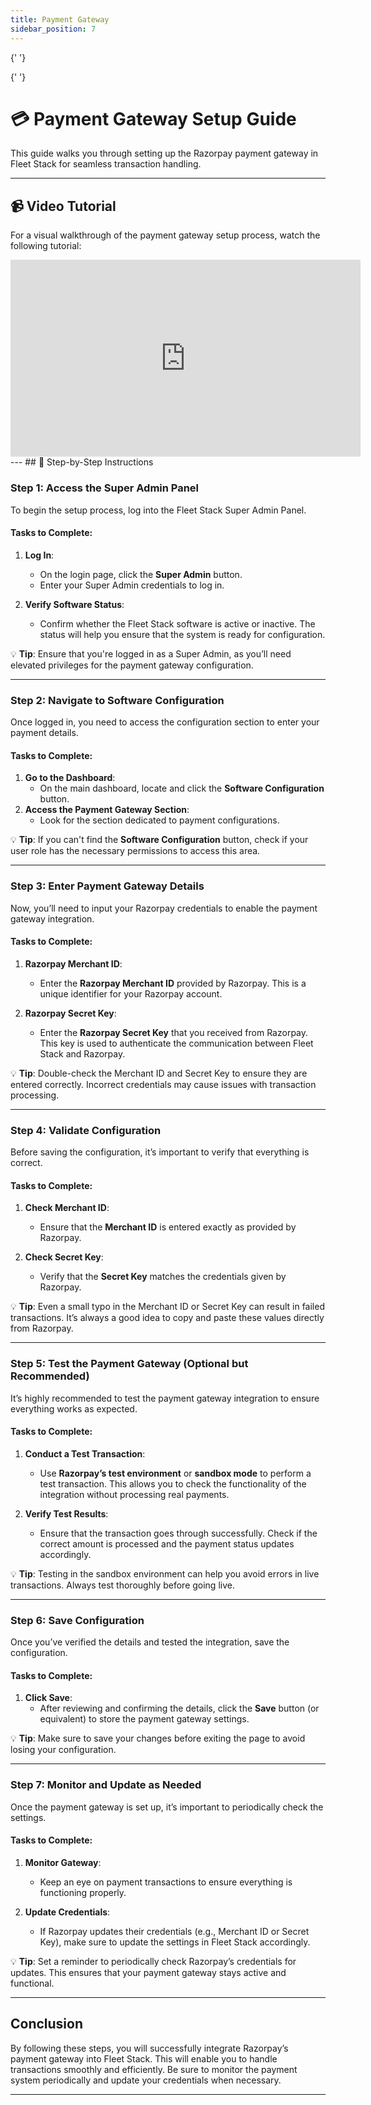 ```yaml
---
title: Payment Gateway
sidebar_position: 7
---
```



<Head>
  <meta charSet="UTF-8" />
  <meta name="viewport" content="width=device-width, initial-scale=1.0" />
  <title>Payment Gateway Setup Guide</title>
  <meta name="description" content="Step-by-step guide to setting up the Razorpay payment gateway in Fleet Stack for seamless transaction handling." />
  <meta name="keywords" content="Payment gateway setup, Razorpay integration, Fleet Stack payment configuration, transaction handling, software guide" />
  <meta name="author" content="Fleet Stack Team" />
  <meta name="robots" content="index, follow" />
  <link rel="canonical" href="https://docs.fleetstackglobal.com/guides/configuration/payment-gateway/" />
  
  <!-- Open Graph Metadata for social sharing -->
  <meta property="og:title" content="Payment Gateway Setup Guide" />
  <meta property="og:description" content="Step-by-step guide to setting up the Razorpay payment gateway in Fleet Stack for seamless transaction handling." />
  <meta property="og:type" content="website" />
  <meta property="og:url" content="https://docs.fleetstackglobal.com/guides/configuration/payment-gateway/" />
  <meta property="og:image" content="https://fleetstackglobal.com/assets/img/Graphics/orginal/Stack01.png" />
  
  <!-- Twitter Card Metadata -->
  <meta name="twitter:card" content="summary_large_image" />
  <meta name="twitter:title" content="Payment Gateway Setup Guide" />
  <meta name="twitter:description" content="Step-by-step guide to setting up the Razorpay payment gateway in Fleet Stack for seamless transaction handling." />
  <meta name="twitter:image" content="https://fleetstackglobal.com/assets/img/Graphics/orginal/Stack01.png" />

  <!-- Schema.org JSON-LD Markup for TechArticle -->

{' '}

<script type="application/ld+json">
  {`
      {
        "@context": "https://schema.org",
        "@type": "TechArticle",
        "mainEntityOfPage": {
          "@type": "WebPage",
          "@id": "https://docs.fleetstackglobal.com/guides/configuration/payment-gateway/"
        },
        "headline": "Payment Gateway Setup Guide",
        "description": "This guide walks you through setting up the Razorpay payment gateway in Fleet Stack for seamless transaction handling.",
        "image": "https://fleetstackglobal.com/assets/img/Graphics/orginal/Stack01.png",
        "author": {
          "@type": "Organization",
          "name": "Fleet Stack"
        },
        "publisher": {
          "@type": "Organization",
          "name": "Fleet Stack",
          "logo": {
            "@type": "ImageObject",
            "url": "https://fleetstackglobal.com"
          }
        }
      }
    `}
</script>

  <!-- Schema.org JSON-LD Markup for the Guide -->

{' '}

<script type="application/ld+json">
  {`
      {
        "@context": "https://schema.org",
        "@type": "WebPage",
        "name": "Payment Gateway Setup Guide",
        "description": "Step-by-step guide to setting up the Razorpay payment gateway in Fleet Stack for seamless transaction handling.",
        "mainEntity": [
          {
            "@type": "ItemList",
            "itemListElement": [
              {
                "@type": "ListItem",
                "position": 1,
                "name": "Access the Super Admin Panel",
                "description": "Log into the Fleet Stack Super Admin Panel using your Super Admin credentials."
              },
              {
                "@type": "ListItem",
                "position": 2,
                "name": "Navigate to Software Configuration",
                "description": "Access the configuration section to enter your payment details."
              },
              {
                "@type": "ListItem",
                "position": 3,
                "name": "Enter Payment Gateway Details",
                "description": "Input your Razorpay Merchant ID and Secret Key to enable the payment gateway integration."
              },
              {
                "@type": "ListItem",
                "position": 4,
                "name": "Validate Configuration",
                "description": "Verify that the Merchant ID and Secret Key are entered correctly."
              },
              {
                "@type": "ListItem",
                "position": 5,
                "name": "Test the Payment Gateway",
                "description": "Conduct a test transaction using Razorpay’s test environment to ensure everything works as expected."
              },
              {
                "@type": "ListItem",
                "position": 6,
                "name": "Save Configuration",
                "description": "After verifying the details, save the configuration to store the payment gateway settings."
              },
              {
                "@type": "ListItem",
                "position": 7,
                "name": "Monitor and Update as Needed",
                "description": "Periodically check the settings and update credentials if Razorpay updates their Merchant ID or Secret Key."
              }
            ]
          }
        ]
      }
    `}
</script>

</Head>

# 💳 Payment Gateway Setup Guide

This guide walks you through setting up the Razorpay payment gateway in Fleet Stack for seamless transaction handling.

---

## 📹 Video Tutorial

For a visual walkthrough of the payment gateway setup process, watch the following tutorial:

<div style={{ display: 'flex', justifyContent: 'center', marginTop: '20px' }}>
  <iframe
    width="560"
    height="315"
    src="https://www.youtube.com/embed/S2dBQuTMLdU?si=7nXKowX8wfgHGnkO"
    title="Payment Gateway Setup Tutorial"
    frameBorder="0"
    allow="accelerometer; autoplay; clipboard-write; encrypted-media; gyroscope; picture-in-picture"
    allowFullScreen
  ></iframe>
</div>
--- ## 📝 Step-by-Step Instructions

### **Step 1: Access the Super Admin Panel**

To begin the setup process, log into the Fleet Stack Super Admin Panel.

#### Tasks to Complete:

1. **Log In**:

   - On the login page, click the **Super Admin** button.
   - Enter your Super Admin credentials to log in.

2. **Verify Software Status**:
   - Confirm whether the Fleet Stack software is active or inactive. The status will help you ensure that the system is ready for configuration.

💡 **Tip**: Ensure that you're logged in as a Super Admin, as you’ll need elevated privileges for the payment gateway configuration.

---

### **Step 2: Navigate to Software Configuration**

Once logged in, you need to access the configuration section to enter your payment details.

#### Tasks to Complete:

1. **Go to the Dashboard**:
   - On the main dashboard, locate and click the **Software Configuration** button.
2. **Access the Payment Gateway Section**:
   - Look for the section dedicated to payment configurations.

💡 **Tip**: If you can't find the **Software Configuration** button, check if your user role has the necessary permissions to access this area.

---

### **Step 3: Enter Payment Gateway Details**

Now, you’ll need to input your Razorpay credentials to enable the payment gateway integration.

#### Tasks to Complete:

1. **Razorpay Merchant ID**:

   - Enter the **Razorpay Merchant ID** provided by Razorpay. This is a unique identifier for your Razorpay account.

2. **Razorpay Secret Key**:
   - Enter the **Razorpay Secret Key** that you received from Razorpay. This key is used to authenticate the communication between Fleet Stack and Razorpay.

💡 **Tip**: Double-check the Merchant ID and Secret Key to ensure they are entered correctly. Incorrect credentials may cause issues with transaction processing.

---

### **Step 4: Validate Configuration**

Before saving the configuration, it’s important to verify that everything is correct.

#### Tasks to Complete:

1. **Check Merchant ID**:

   - Ensure that the **Merchant ID** is entered exactly as provided by Razorpay.

2. **Check Secret Key**:
   - Verify that the **Secret Key** matches the credentials given by Razorpay.

💡 **Tip**: Even a small typo in the Merchant ID or Secret Key can result in failed transactions. It’s always a good idea to copy and paste these values directly from Razorpay.

---

### **Step 5: Test the Payment Gateway (Optional but Recommended)**

It’s highly recommended to test the payment gateway integration to ensure everything works as expected.

#### Tasks to Complete:

1. **Conduct a Test Transaction**:

   - Use **Razorpay’s test environment** or **sandbox mode** to perform a test transaction. This allows you to check the functionality of the integration without processing real payments.

2. **Verify Test Results**:
   - Ensure that the transaction goes through successfully. Check if the correct amount is processed and the payment status updates accordingly.

💡 **Tip**: Testing in the sandbox environment can help you avoid errors in live transactions. Always test thoroughly before going live.

---

### **Step 6: Save Configuration**

Once you’ve verified the details and tested the integration, save the configuration.

#### Tasks to Complete:

1. **Click Save**:
   - After reviewing and confirming the details, click the **Save** button (or equivalent) to store the payment gateway settings.

💡 **Tip**: Make sure to save your changes before exiting the page to avoid losing your configuration.

---

### **Step 7: Monitor and Update as Needed**

Once the payment gateway is set up, it’s important to periodically check the settings.

#### Tasks to Complete:

1. **Monitor Gateway**:

   - Keep an eye on payment transactions to ensure everything is functioning properly.

2. **Update Credentials**:
   - If Razorpay updates their credentials (e.g., Merchant ID or Secret Key), make sure to update the settings in Fleet Stack accordingly.

💡 **Tip**: Set a reminder to periodically check Razorpay’s credentials for updates. This ensures that your payment gateway stays active and functional.

---

## Conclusion

By following these steps, you will successfully integrate Razorpay’s payment gateway into Fleet Stack. This will enable you to handle transactions smoothly and efficiently. Be sure to monitor the payment system periodically and update your credentials when necessary.

---
